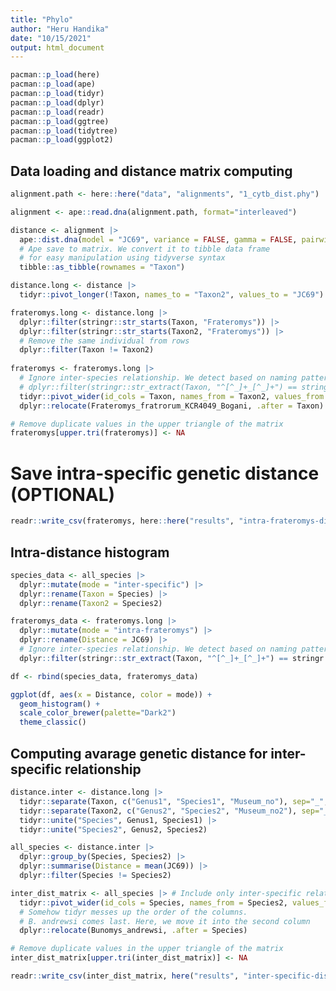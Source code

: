 ---
title: "Phylo"
author: "Heru Handika"
date: "10/15/2021"
output: html_document
---

```{r}
pacman::p_load(here)
pacman::p_load(ape)
pacman::p_load(tidyr)
pacman::p_load(dplyr)
pacman::p_load(readr)
pacman::p_load(ggtree)
pacman::p_load(tidytree)
pacman::p_load(ggplot2)
```

## Data loading and distance matrix computing 

```{r}
alignment.path <- here::here("data", "alignments", "1_cytb_dist.phy")

alignment <- ape::read.dna(alignment.path, format="interleaved")

distance <- alignment |> 
  ape::dist.dna(model = "JC69", variance = FALSE, gamma = FALSE, pairwise.deletion = FALSE, base.freq = NULL, as.matrix = TRUE) |>
  # Ape save to matrix. We convert it to tibble data frame
  # for easy manipulation using tidyverse syntax
  tibble::as_tibble(rownames = "Taxon")

distance.long <- distance |>
  tidyr::pivot_longer(!Taxon, names_to = "Taxon2", values_to = "JC69") 

frateromys.long <- distance.long |>
  dplyr::filter(stringr::str_starts(Taxon, "Frateromys")) |>
  dplyr::filter(stringr::str_starts(Taxon2, "Frateromys")) |> 
  # Remove the same individual from rows
  dplyr::filter(Taxon != Taxon2)
  
frateromys <- frateromys.long |> 
  # Ignore inter-species relationship. We detect based on naming patterns.
  # dplyr::filter(stringr::str_extract(Taxon, "^[^_]+_[^_]+") == stringr::str_extract(Taxon2, "^[^_]+_[^_]+")) |> 
  tidyr::pivot_wider(id_cols = Taxon, names_from = Taxon2, values_from = JC69) |> 
  dplyr::relocate(Frateromys_fratrorum_KCR4049_Bogani, .after = Taxon)

# Remove duplicate values in the upper triangle of the matrix
frateromys[upper.tri(frateromys)] <- NA
```

# Save intra-specific genetic distance (OPTIONAL)

```{r}
readr::write_csv(frateromys, here::here("results", "intra-frateromys-distanceJC69.csv"), na="")
```

## Intra-distance histogram

```{r}
species_data <- all_species |> 
  dplyr::mutate(mode = "inter-specific") |> 
  dplyr::rename(Taxon = Species) |> 
  dplyr::rename(Taxon2 = Species2)

frateromys_data <- frateromys.long |> 
  dplyr::mutate(mode = "intra-frateromys") |> 
  dplyr::rename(Distance = JC69) |> 
  # Ignore inter-species relationship. We detect based on naming patterns.
  dplyr::filter(stringr::str_extract(Taxon, "^[^_]+_[^_]+") == stringr::str_extract(Taxon2, "^[^_]+_[^_]+")) 

df <- rbind(species_data, frateromys_data)

ggplot(df, aes(x = Distance, color = mode)) + 
  geom_histogram() +
  scale_color_brewer(palette="Dark2")
  theme_classic()
```

## Computing avarage genetic distance for inter-specific relationship

```{r}
distance.inter <- distance.long |>
  tidyr::separate(Taxon, c("Genus1", "Species1", "Museum_no"), sep="_", extra = "drop") |>
  tidyr::separate(Taxon2, c("Genus2", "Species2", "Museum_no2"), sep="_", extra = "drop") |>
  tidyr::unite("Species", Genus1, Species1) |>
  tidyr::unite("Species2", Genus2, Species2)

all_species <- distance.inter |>
  dplyr::group_by(Species, Species2) |>
  dplyr::summarise(Distance = mean(JC69)) |>
  dplyr::filter(Species != Species2)

inter_dist_matrix <- all_species |> # Include only inter-specific relationship
  tidyr::pivot_wider(id_cols = Species, names_from = Species2, values_from = Distance) |>
  # Somehow tidyr messes up the order of the columns. 
  # B. andrewsi comes last. Here, we move it into the second column
  dplyr::relocate(Bunomys_andrewsi, .after = Species)

# Remove duplicate values in the upper triangle of the matrix
inter_dist_matrix[upper.tri(inter_dist_matrix)] <- NA

readr::write_csv(inter_dist_matrix, here("results", "inter-specific-dist-matrix.csv"), na="")
```
